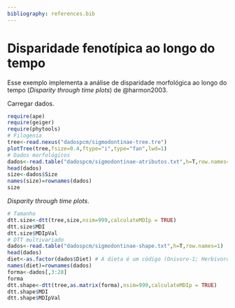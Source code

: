 ```yaml
---
bibliography: references.bib
---
```


# Disparidade fenotípica ao longo do tempo

Esse exemplo implementa a análise de disparidade morfológica ao longo do tempo (*Disparity through time plots*) de @harmon2003.

Carregar dados.

```r
require(ape)
require(geiger)
require(phytools)
# Filogenia
tree<-read.nexus("dadospcm/sigmodontinae-tree.tre")
plotTree(tree,fsize=0.4,ftype="i",type="fan",lwd=1)
# Dados morfológicos
dados<-read.table("dadospcm/sigmodontinae-atributos.txt",h=T,row.names=1)
head(dados)
size<-dados$Size
names(size)=rownames(dados)
size
```

*Disparity through time plots*.

```r
# Tamanho
dtt.size<-dtt(tree,size,nsim=999,calculateMDIp = TRUE)
dtt.size$MDI
dtt.size$MDIpVal
# DTT multivariado
dados<-read.table("dadospcm/sigmodontinae-shape.txt",h=T,row.names=1)
head(dados)
diet<-as.factor(dados$Diet) # A dieta é um código (Onivoro-1; Herbivoro-2; Insetivoro-3)
names(diet)=rownames(dados)
forma<-dados[,3:28]
forma
dtt.shape<-dtt(tree,as.matrix(forma),nsim=999,calculateMDIp = TRUE)
dtt.shape$MDI
dtt.shape$MDIpVal
```
